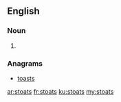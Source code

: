 ==English==

===Noun===
{{head|en|noun plural form}}

# {{plural of|stoat|lang=en}}

===Anagrams===
* [[toasts#English|toasts]]

[[ar:stoats]]
[[fr:stoats]]
[[ku:stoats]]
[[my:stoats]]